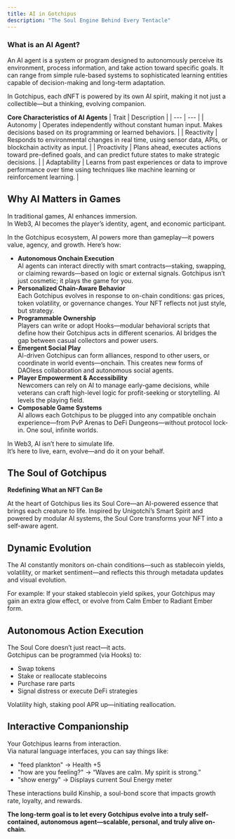 ```yaml
---
title: AI in Gotchipus
description: "The Soul Engine Behind Every Tentacle"
---
```


### What is an AI Agent?

An AI agent is a system or program designed to autonomously perceive its environment, process information, and take action toward specific goals.
It can range from simple rule-based systems to sophisticated learning entities capable of decision-making and long-term adaptation.

In Gotchipus, each dNFT is powered by its own AI spirit, making it not just a collectible—but a thinking, evolving companion.

**Core Characteristics of AI Agents**
| Trait | Description |
| --- | --- |
| Autonomy | Operates independently without constant human input. Makes decisions based on its programming or learned behaviors. |
| Reactivity | Responds to environmental changes in real time, using sensor data, APIs, or blockchain activity as input. |
| Proactivity | Plans ahead, executes actions toward pre-defined goals, and can predict future states to make strategic decisions. |
| Adaptability | Learns from past experiences or data to improve performance over time using techniques like machine learning or reinforcement learning. |

## Why AI Matters in Games

In traditional games, AI enhances immersion.  
In Web3, AI becomes the player’s identity, agent, and economic participant.

In the Gotchipus ecosystem, AI powers more than gameplay—it powers value, agency, and growth. Here’s how:
- **Autonomous Onchain Execution**  
    AI agents can interact directly with smart contracts—staking, swapping, or claiming rewards—based on logic or external signals. Gotchipus isn’t just cosmetic; it plays the game for you.
- **Personalized Chain-Aware Behavior**  
    Each Gotchipus evolves in response to on-chain conditions: gas prices, token volatility, or governance changes. Your NFT reflects not just style, but strategy.
- **Programmable Ownership**  
    Players can write or adopt Hooks—modular behavioral scripts that define how their Gotchipus acts in different scenarios. AI bridges the gap between casual collectors and power users.
- **Emergent Social Play**  
    AI-driven Gotchipus can form alliances, respond to other users, or coordinate in world events—onchain. This creates new forms of DAOless collaboration and autonomous social agents.
- **Player Empowerment & Accessibility**  
    Newcomers can rely on AI to manage early-game decisions, while veterans can craft high-level logic for profit-seeking or storytelling. AI levels the playing field.
- **Composable Game Systems**  
    AI allows each Gotchipus to be plugged into any compatible onchain experience—from PvP Arenas to DeFi Dungeons—without protocol lock-in. One soul, infinite worlds.

In Web3, AI isn’t here to simulate life.  
It’s here to live, earn, evolve—and do it on your behalf.


## The Soul of Gotchipus

**Redefining What an NFT Can Be**

At the heart of Gotchipus lies its Soul Core—an AI-powered essence that brings each creature to life. 
Inspired by Unigotchi’s Smart Spirit and powered by modular AI systems, the Soul Core transforms your NFT into a self-aware agent.

## Dynamic Evolution

The AI constantly monitors on-chain conditions—such as stablecoin yields, volatility, or market sentiment—and reflects this through metadata updates and visual evolution.

<Tip>
	For example:  
    If your staked stablecoin yield spikes, your Gotchipus may gain an extra glow effect, or evolve from Calm Ember to Radiant Ember form.
</Tip>

## Autonomous Action Execution

The Soul Core doesn’t just react—it acts.  
Gotchipus can be programmed (via Hooks) to:
- Swap tokens
- Stake or reallocate stablecoins
- Purchase rare parts
- Signal distress or execute DeFi strategies

<Tip>
	Volatility high, staking pool APR up—initiating reallocation.
</Tip>


## Interactive Companionship

Your Gotchipus learns from interaction.  
Via natural language interfaces, you can say things like:
- "feed plankton" → Health +5
- "how are you feeling?" → “Waves are calm. My spirit is strong.”
- "show energy" → Displays current Soul Energy meter

These interactions build Kinship, a soul-bond score that impacts growth rate, loyalty, and rewards.

**The long-term goal is to let every Gotchipus evolve into a truly self-contained, autonomous agent—scalable, personal, and truly alive on-chain.**